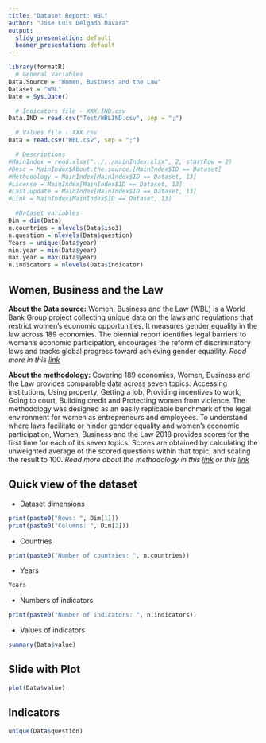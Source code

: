 ```yaml
---
title: "Dataset Report: WBL"
author: "Jose Luis Delgado Davara"
output: 
  slidy_presentation: default
  beamer_presentation: default
---
```


```r
library(formatR)
  # General Variables
Data.Source = "Women, Business and the Law"
Dataset = "WBL"
Date = Sys.Date()

  # Indicators file - XXX.IND.csv 
Data.IND = read.csv("Test/WBLIND.csv", sep = ";")

  # Values file - XXX.csv
Data = read.csv("WBL.csv", sep = ";")

  # Descriptions
#MainIndex = read.xlsx("../../mainIndex.xlsx", 2, startRow = 2)
#Desc = MainIndex$About.the.source.[MainIndex$ID == Dataset]
#Methodology = MainIndex[MainIndex$ID == Dataset, 13] 
#License = MainIndex[MainIndex$ID == Dataset, 13]
#Last.update = MainIndex[MainIndex$ID == Dataset, 13]
#Link = MainIndex[MainIndex$ID == Dataset, 13]

  #Dataset variables
Dim = dim(Data)
n.countries = nlevels(Data$iso3)
n.question = nlevels(Data$question)
Years = unique(Data$year)
min.year = min(Data$year)
max.year = max(Data$year)
n.indicators = nlevels(Data$indicator)
```

## Women, Business and the Law

**About the Data source:**
Women, Business and the Law (WBL) is a World Bank Group project collecting unique data on the laws and regulations that restrict women's economic opportunities. It measures gender equality in the law across 189 economies. The biennial report identifies legal barriers to women's economic participation, encourages the reform of discriminatory laws and tracks global progress toward achieving gender equaility.\n
*Read more in this [link](http://wbl.worldbank.org/)* 

**About the methodology:**
Covering 189 economies, Women, Business and the Law provides comparable data across seven topics: Accessing institutions, Using property, Getting a job, Providing incentives to work, Going to court, Building credit and Protecting women from violence. The methodology was designed as an easily replicable benchmark of the legal environment for women as entrepreneurs and employees. To understand where laws facilitate or hinder gender equality and women's economic participation, Women, Business and the Law 2018 provides scores for the first time for each of its seven topics. Scores are obtained by calculating the unweighted average of the scored questions within that topic, and scaling the result to 100.\n
*Read more about the methodology in this [link]("http://wbl.worldbank.org/en/methodology) or this [link](http://pubdocs.worldbank.org/en/356641522241086141/Data-Notes.pdf")*

## Quick view of the dataset

- Dataset dimensions
```r
print(paste0("Rows: ", Dim[1]))
print(paste0("Columns: ", Dim[2]))
```

- Countries

```r
print(paste0("Number of countries: ", n.countries))
```

- Years
```r
Years
```
- Numbers of indicators
```r
print(paste0("Number of indicators: ", n.indicators))
```
- Values of indicators
```r
summary(Data$value)
```

## Slide with Plot

```r
plot(Data$value)
```

## Indicators

```r
unique(Data$question)
```

